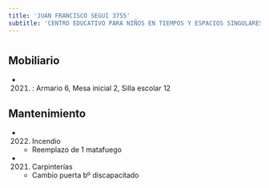 ```yaml
---
title: 'JUAN FRANCISCO SEGUI 3755'
subtitle: 'CENTRO EDUCATIVO PARA NIÑOS EN TIEMPOS Y ESPACIOS SINGULARES N° 02'
---
```


#


## Mobiliario

*  (2021) : Armario 6, Mesa inicial 2, Silla escolar 12 





## Mantenimiento

*  (2022) Incendio 
    + Reemplazo de 1 matafuego

*  (2021) Carpinterías 
    + Cambio puerta bº discapacitado



